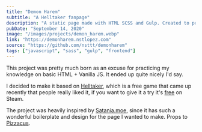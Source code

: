 ```yaml
---
title: "Demon Harem"
subtitle: "A Helltaker fanpage"
description: "A static page made with HTML SCSS and Gulp. Created to practice my styling and basic web development skill without any framework whatsoever."
pubDate: "September 14, 2020"
image: "/images/projects/demon_harem.webp"
link: "https://demonharem.nstlopez.com"
source: "https://github.com/nsttt/demonharem"
tags: ["javascript", "sass", "gulp", "frontend"]
---
```


This project was pretty much born as an excuse for practicing my knowledge on basic HTML + Vanilla JS. It ended up quite nicely I'd say.

I decided to make it based on [Helltaker](https://store.steampowered.com/app/1289310/Helltaker/), which is a free game that came up recently that people really liked it, if you want to give it a try it's [free](https://store.steampowered.com/app/1289310/Helltaker/) on Steam.

The project was heavily inspired by [Satania.moe](https://satania.moe/), since it has such a wonderful boilerplate and design for the page I wanted to make. Props to [Pizzacus](https://github.com/Pizzacus/).
